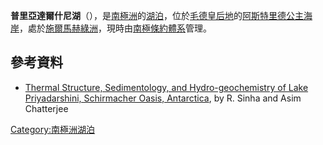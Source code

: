 {{coord|70.763|S|11.739|E|type:waterbody_region:AQ|display=title}}

'''普里亞達爾什尼湖'''（{{lang-en|Lake Priyadarshini}}），是[[南極洲|南極洲]]的[[湖泊|湖泊]]，位於[[毛德皇后地|毛德皇后地]]的[[阿斯特里德公主海岸|阿斯特里德公主海岸]]，處於[[施爾馬赫綠洲|施爾馬赫綠洲]]，現時由[[南極條約體系|南極條約體系]]管理。

==參考資料==
* [http://dspace.ncaor.org:8080/dspace/bitstream/123456789/624/3/ARTICLE+19.pdf Thermal Structure, Sedimentology, and Hydro-geochemistry of Lake Priyadarshini, Schirmacher Oasis, Antarctica]{{dead link|date=2018年1月 |bot=InternetArchiveBot |fix-attempted=yes }}, by R. Sinha and Asim Chatterjee

{{Antarctica-geo-stub}}
[[Category:南極洲湖泊|Category:南極洲湖泊]]